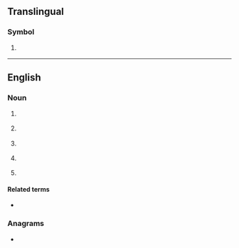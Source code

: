 ==Translingual==

===Symbol===
{{mul-symbol}}

# {{ISO 3166|1|3|Saint Lucia}}
#: {{syn|mul|LC|qq1={{w|ISO 3166-1 alpha-2|alpha-2}}}}

----

==English==

===Noun===
{{en-noun|~}}

# {{lb|en|electronics|countable}} {{initialism of|en|logic cell array}}
# {{lb|en|aviation|countable}} {{initialism of|en|large commercial aircraft}}
# {{lb|en|biology|paleontology|countable}} {{initialism of|en|w:last common ancestor}}
# {{lb|en|pathology|uncountable}} {{initialism of|en|w:Leber's congenital amaurosis}}
# {{lb|en|pathology}} {{initialism of|en|w:Leucocyte common antigen}}

====Related terms====
{{sense|last common ancestor}}
* {{l|en|LUCA}}

===Anagrams===
* {{anagrams|en|a=acl|ACL|CLA|Cal|Cal.|LAC|LAc|Lac|alc|cal|cal.|lac}}